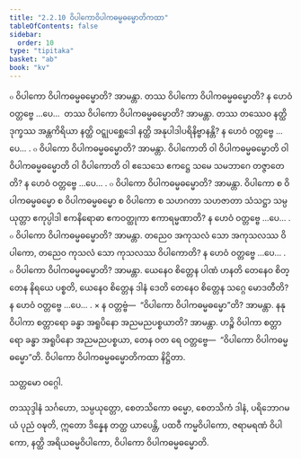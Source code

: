 ```yaml
---
title: "2.2.10 ဝိပါကောဝိပါကဓမ္မဓမ္မောတိကထာ"
tableOfContents: false
sidebar:
  order: 10
type: "tipitaka"
basket: "ab"
book: "kv"
---
```



<DynamicBreadcrumb />

<Division number="501" book="kv" e="ch" v="32" p="267">

<Paragraph number="1710" book="kv">
๐ ဝိပါကော ဝိပါကဓမ္မဓမ္မောတိ? အာမန္တာ. တဿ ဝိပါကော ဝိပါကဓမ္မဓမ္မောတိ? န ဟေဝံ ဝတ္တဗ္ဗေ …ပေ…  တဿ ဝိပါကော ဝိပါကဓမ္မဓမ္မောတိ? အာမန္တာ. တဿ တဿေဝ နတ္ထိ ဒုက္ခဿ အန္တကိရိယာ နတ္ထိ ဝဋ္ဋုပစ္ဆေဒေါ နတ္ထိ အနုပါဒါပရိနိဗ္ဗာနန္တိ? န ဟေဝံ ဝတ္တဗ္ဗေ …ပေ… .
</Paragraph>

<Paragraph number="1711" book="kv">
๐ ဝိပါကော ဝိပါကဓမ္မဓမ္မောတိ? အာမန္တာ. ဝိပါကောတိ ဝါ ဝိပါကဓမ္မဓမ္မောတိ ဝါ ဝိပါကဓမ္မဓမ္မောတိ ဝါ ဝိပါကောတိ ဝါ ဧသေသေ ဧကဋ္ဌေ သမေ သမဘာဂေ တဇ္ဇာတေတိ? န ဟေဝံ ဝတ္တဗ္ဗေ …ပေ… .
</Paragraph>

<Paragraph number="1712" book="kv">
๐ ဝိပါကော ဝိပါကဓမ္မဓမ္မောတိ? အာမန္တာ. ဝိပါကော စ ဝိပါကဓမ္မဓမ္မော စ ဝိပါကဓမ္မဓမ္မော စ ဝိပါကော စ သဟဂတာ သဟဇာတာ သံသဋ္ဌာ သမ္ပယုတ္တာ ဧကုပ္ပါဒါ ဧကနိရောဓာ ဧကဝတ္ထုကာ ဧကာရမ္မဏာတိ? န ဟေဝံ ဝတ္တဗ္ဗေ …ပေ… .
</Paragraph>

<Paragraph number="1713" book="kv">
๐ ဝိပါကော ဝိပါကဓမ္မဓမ္မောတိ? အာမန္တာ. တညေဝ အကုသလံ သော အကုသလဿ ဝိပါကော, တညေဝ ကုသလံ သော ကုသလဿ ဝိပါကောတိ? န ဟေဝံ ဝတ္တဗ္ဗေ …ပေ… .
</Paragraph>

<Paragraph number="1714" book="kv">
๐ ဝိပါကော ဝိပါကဓမ္မဓမ္မောတိ? အာမန္တာ. ယေနေဝ စိတ္တေန ပါဏံ ဟနတိ တေနေဝ စိတ္တေန နိရယေ ပစ္စတိ, ယေနေဝ စိတ္တေန ဒါနံ ဒေတိ တေနေဝ စိတ္တေန သဂ္ဂေ မောဒတီတိ? န ဟေဝံ ဝတ္တဗ္ဗေ …ပေ… .
</Paragraph>

</Division>
<Division number="502" book="kv" e="ch" v="32" p="268">

<Paragraph number="1715" book="kv">
× န ဝတ္တဗ္ဗံ—  “ဝိပါကော ဝိပါကဓမ္မဓမ္မော”တိ? အာမန္တာ. နနု ဝိပါကာ စတ္တာရော ခန္ဓာ အရူပိနော အညမညပစ္စယာတိ? အာမန္တာ. ဟဉ္စိ ဝိပါကာ စတ္တာရော ခန္ဓာ အရူပိနော အညမညပစ္စယာ, တေန ဝတ ရေ ဝတ္တဗ္ဗေ—  “ဝိပါကော ဝိပါကဓမ္မဓမ္မော”တိ.

</Paragraph>
</Division>

<Paragraph number="1716" type="center" book="kv">
ဝိပါကော ဝိပါကဓမ္မဓမ္မောတိကထာ နိဋ္ဌိတာ.

  
သတ္တမော ဝဂ္ဂေါ.



</Paragraph>

<Paragraph number="1717" type="center" book="kv">
တဿုဒ္ဒါနံ


</Paragraph>

<Paragraph number="1718" book="kv">
သင်္ဂဟော, သမ္ပယုတ္တော, စေတသိကော ဓမ္မော, စေတသိကံ ဒါနံ, ပရိဘောဂမယံ ပုညံ ဝဍ္ဎတိ, ဣတော ဒိန္နေန တတ္ထ ယာပေန္တိ, ပထဝီ ကမ္မဝိပါကော, ဇရာမရဏံ ဝိပါကော, နတ္ထိ အရိယဓမ္မဝိပါကော, ဝိပါကော ဝိပါကဓမ္မဓမ္မောတိ.
</Paragraph>